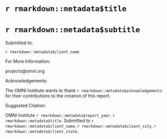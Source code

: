   <div class="logo-container"></div>

  <div class="top-of-abstract">
  <h1 class="title">`r rmarkdown::metadata$title` </h1>
  <h1 class="subtitle"> `r rmarkdown::metadata$subtitle` </h1>
  <p class="submitted-to">Submitted to:</p>
  <p>`r rmarkdown::metadata$client_name`</p>
  </div>

  <div class="end-of-abstract">
  <p class="for-more-info">For More Information:</p>
  <p>projects@omni.org</p>
  <p class="acknowledge">Acknowledgements:</p>
  <p>The OMNI Institute wants to thank `r rmarkdown::metadata$acknowledgements` for their contributions to the creation of this report.</p>
  <p class="suggested-citation">Suggested Citation:</p>
  <p>OMNI Institute `r rmarkdown::metadata$report_year`. `r rmarkdown::metadata$title`. Submitted to `r rmarkdown::metadata$client_name`, `r rmarkdown::metadata$client_city`, `r rmarkdown::metadata$client_state`.</p>
  </div>


